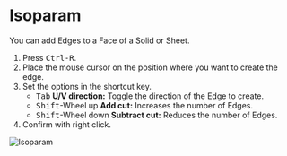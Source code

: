 
<Reference shortcut="Ctrl-R" command="Isoparam" button="" />

# Isoparam

You can add Edges to a Face of a Solid or Sheet.

1. Press <kbd>Ctrl-R</kbd>.
2. Place the mouse cursor on the position where you want to create the edge.
3. Set the options in the shortcut key.
   - <kbd>Tab</kbd> **U/V direction:** Toggle the direction of the Edge to create.
   - <kbd>Shift</kbd>-Wheel up **Add cut:** Increases the number of Edges.
   - <kbd>Shift</kbd>-Wheel down **Subtract cut:** Reduces the number of Edges.
4. Confirm with right click.

![Isoparam](/img/isoparam.gif)





